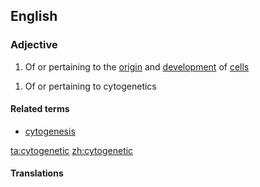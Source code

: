 ==English==

===Adjective===
{{en-adj}}

# Of or pertaining to the [[origin]] and [[development]] of [[cell]]s

# Of or pertaining to cytogenetics

====Related terms====
* [[cytogenesis]]

[[ta:cytogenetic]]
[[zh:cytogenetic]]

====Translations====
{{trans-top|Relating to the ovaries}}
{{trans-mid}}
{{trans-bottom}}
